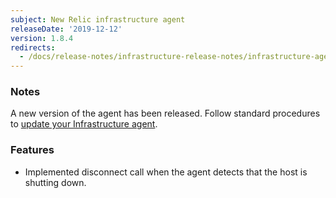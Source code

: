 ```yaml
---
subject: New Relic infrastructure agent
releaseDate: '2019-12-12'
version: 1.8.4
redirects:
  - /docs/release-notes/infrastructure-release-notes/infrastructure-agent-release-notes/new-relic-infrastructure-agent-182-0
---
```


### Notes

A new version of the agent has been released. Follow standard procedures to [update your Infrastructure agent](/docs/infrastructure/new-relic-infrastructure/installation/update-infrastructure-agent).

### Features

* Implemented disconnect call when the agent detects that the host is shutting down.
